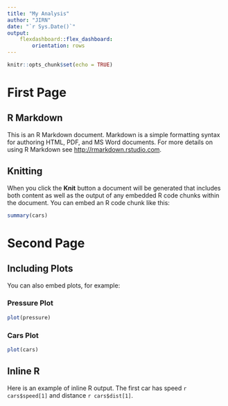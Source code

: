 ```yaml
---
title: "My Analysis"
author: "JIRN"
date: "`r Sys.Date()`"
output: 
    flexdashboard::flex_dashboard:
        orientation: rows
---
```


```r
knitr::opts_chunk$set(echo = TRUE)
```
# First Page

## R Markdown

This is an R Markdown document. Markdown is a simple formatting syntax for authoring HTML, PDF, and MS Word documents. For more details on using R Markdown see <http://rmarkdown.rstudio.com>.

## Knitting

When you click the **Knit** button a document will be generated that includes both content as well as the output of any embedded R code chunks within the document. You can embed an R code chunk like this:

```r
summary(cars)
```

# Second Page

## Including Plots

You can also embed plots, for example:

### Pressure Plot

```r
plot(pressure)
```

### Cars Plot

```r
plot(cars)
```

## Inline R

Here is an example of inline R output.  The first car has speed `r cars$speed[1]` and distance `r cars$dist[1]`.
